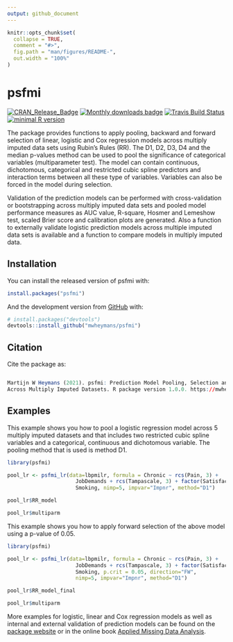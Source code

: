 ```yaml
---
output: github_document
---
```


<!-- README.md is generated from README.Rmd. Please edit that file -->

```r
knitr::opts_chunk$set(
  collapse = TRUE,
  comment = "#>",
  fig.path = "man/figures/README-",
  out.width = "100%"
)
```

# psfmi

[![CRAN_Release_Badge](https://www.r-pkg.org/badges/version-ago/psfmi)](https://CRAN.R-project.org/package=psfmi)
[![Monthly downloads badge](https://cranlogs.r-pkg.org/badges/last-month/psfmi?color=blue)](https://CRAN.R-project.org/package=psfmi)
[![Travis Build Status](https://travis-ci.com/mwheymans/psfmi.svg?branch=master)](https://travis-ci.org/mwheymans/psfmi) 
[![minimal R version](https://img.shields.io/badge/R%3E%3D-4.0.0-6666ff.svg)](https://cran.r-project.org/)

The package provides functions to apply pooling, backward and forward selection 
of linear, logistic and Cox regression models across multiply imputed data sets 
using Rubin's Rules (RR). The D1, D2, D3, D4 and the median p-values method can be
used to pool the significance of categorical variables (multiparameter test). 
The model can contain	continuous, dichotomous, categorical and restricted cubic 
spline predictors and interaction terms between all these type of variables. 
Variables can also be forced in the model during selection. 

Validation of the prediction models can be performed with cross-validation or 
bootstrapping across multiply imputed data sets and pooled model performance measures 
as AUC value, R-square, Hosmer and Lemeshow test, scaled Brier score and calibration 
plots are generated. Also a function to externally validate logistic	prediction models 
across multiple imputed data sets is available and a function to compare models 
in multiply imputed data.

## Installation

You can install the released version of psfmi with:

``` r
install.packages("psfmi")
```
And the development version from [GitHub](https://github.com/) with:

``` r
# install.packages("devtools")
devtools::install_github("mwheymans/psfmi")
```
## Citation

Cite the package as:

``` r

Martijn W Heymans (2021). psfmi: Prediction Model Pooling, Selection and Performance Evaluation 
Across Multiply Imputed Datasets. R package version 1.0.0. https://mwheymans.github.io/psfmi/ 

```
## Examples

This example shows you how to pool a logistic regression model across 5 multiply imputed 
datasets and that includes two restricted cubic spline variables and a categorical, continuous
and dichotomous variable. The pooling method that is used is method D1.

```r
library(psfmi)

pool_lr <- psfmi_lr(data=lbpmilr, formula = Chronic ~ rcs(Pain, 3) + 
                      JobDemands + rcs(Tampascale, 3) + factor(Satisfaction) + 
                      Smoking, nimp=5, impvar="Impnr", method="D1")

pool_lr$RR_model

pool_lr$multiparm
```

This example shows you how to apply forward selection of the above model using a p-value of 0.05. 

```r
library(psfmi)

pool_lr <- psfmi_lr(data=lbpmilr, formula = Chronic ~ rcs(Pain, 3) + 
                      JobDemands + rcs(Tampascale, 3) + factor(Satisfaction) + 
                      Smoking, p.crit = 0.05, direction="FW", 
                      nimp=5, impvar="Impnr", method="D1")

pool_lr$RR_model_final

pool_lr$multiparm
```

More examples for logistic, linear and Cox regression models as well as internal and external validation of prediction models can be found on the [package website](https://mwheymans.github.io/psfmi/) or in the online book [Applied Missing Data Analysis](https://bookdown.org/mwheymans/bookmi/). 
